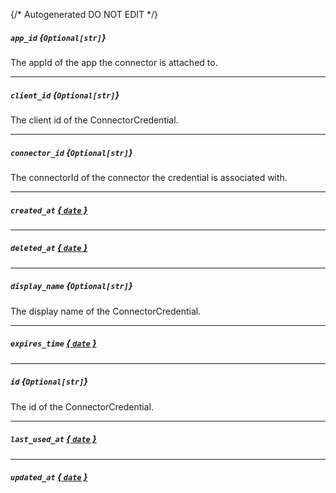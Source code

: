 {/* Autogenerated DO NOT EDIT  */}
##### `app_id` *{`Optional[str]`}*
The appId of the app the connector is attached to.

---
##### `client_id` *{`Optional[str]`}*
The client id of the ConnectorCredential.

---
##### `connector_id` *{`Optional[str]`}*
The connectorId of the connector the credential is associated with.

---
##### `created_at` [*{ `date` }*](https://docs.python.org/3/library/datetime.html#date-objects)

---
##### `deleted_at` [*{ `date` }*](https://docs.python.org/3/library/datetime.html#date-objects)

---
##### `display_name` *{`Optional[str]`}*
The display name of the ConnectorCredential.

---
##### `expires_time` [*{ `date` }*](https://docs.python.org/3/library/datetime.html#date-objects)

---
##### `id` *{`Optional[str]`}*
The id of the ConnectorCredential.

---
##### `last_used_at` [*{ `date` }*](https://docs.python.org/3/library/datetime.html#date-objects)

---
##### `updated_at` [*{ `date` }*](https://docs.python.org/3/library/datetime.html#date-objects)

